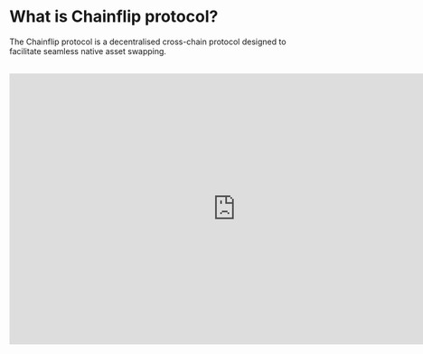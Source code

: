 
# What is Chainflip protocol?

The Chainflip protocol is a decentralised cross-chain protocol designed to facilitate seamless native asset swapping.

<br />
<iframe
  width="800"
  height="480"
  src="https://youtube.com/embed/V1TG08BeYvQ"
  frameBorder="0"
  allow="autoplay; encrypted-media"
  allowFullScreen
  alt=""
/>
<br />

### Useful Links

- [Thesis and Introduction](http://127.0.0.1:5000/s/DQUC2wQf4NIhgIHFhCFR/thesis-and-introduction "mention"): Learn what's the thesis behind the Chainflip protocol
- [Native Swap Flow](http://127.0.0.1:5000/s/DQUC2wQf4NIhgIHFhCFR/swaps-amm/native-swap-flow "mention"): Learn how swapping works in depth
- [$USDC Denominated Pools](http://127.0.0.1:5000/s/DQUC2wQf4NIhgIHFhCFR/swaps-amm/usdusdc-denominated-pools "mention"): Learn how we avoid liquidity fragmentation
- [Just In Time AMM Protocol](http://127.0.0.1:5000/s/DQUC2wQf4NIhgIHFhCFR/swaps-amm/just-in-time-amm-protocol "mention"): Learn how our novel AMM works
- [Incentive Design: Emission & Burning](http://127.0.0.1:5000/s/DQUC2wQf4NIhgIHFhCFR/components/incentive-design-emission-and-burning "mention"): Learn the token economics of the protocol

<Callout type="info">
  Learn more about [What is Chainflip's Thesis](../concepts/thesis-and-introduction)
</Callout>
